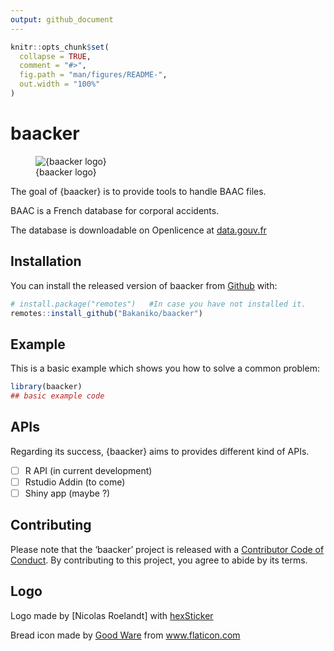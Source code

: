 ---
output: github_document
---

<!-- README.md is generated from README.Rmd. Please edit that file -->

```{r, include = FALSE}
knitr::opts_chunk$set(
  collapse = TRUE,
  comment = "#>",
  fig.path = "man/figures/README-",
  out.width = "100%"
)
```

# baacker

<!-- badges: start -->
<!-- badges: end -->

![{baacker logo}](https://github.com/Bakaniko/baacker/raw/master/inst/figures/imgfile.png)

The goal of {baacker} is to provide tools to handle BAAC files.

BAAC is a French database for corporal accidents.

The database is downloadable on Openlicence at [data.gouv.fr](https://www.data.gouv.fr/fr/datasets/base-de-donnees-accidents-corporels-de-la-circulation/)

## Installation
<!--
You can install the released version of baacker from [CRAN](https://CRAN.R-project.org) with:

``` r
install.packages("baacker")
```
--> 
You can install the released version of baacker from [Github](https://github.com/Bakaniko/baacker) with:

``` r
# install.package("remotes")   #In case you have not installed it.
remotes::install_github("Bakaniko/baacker")

```

## Example

This is a basic example which shows you how to solve a common problem:

```{r example}
library(baacker)
## basic example code
```

## APIs

Regarding its success, {baacker} aims to provides different kind of APIs.

- [ ] R API (in current development)
- [ ] Rstudio Addin (to come)
- [ ] Shiny app (maybe ?)

## Contributing

Please note that the 'baacker' project is released with a
[Contributor Code of Conduct](CODE_OF_CONDUCT.md).
By contributing to this project, you agree to abide by its terms.

  
## Logo
Logo made by [Nicolas Roelandt] with [hexSticker](https://github.com/GuangchuangYu/hexSticker)


<div>Bread icon made by <a href="https://www.flaticon.com/authors/good-ware" title="Good Ware">Good Ware</a> from <a href="https://www.flaticon.com/" title="Flaticon">www.flaticon.com</a></div>
